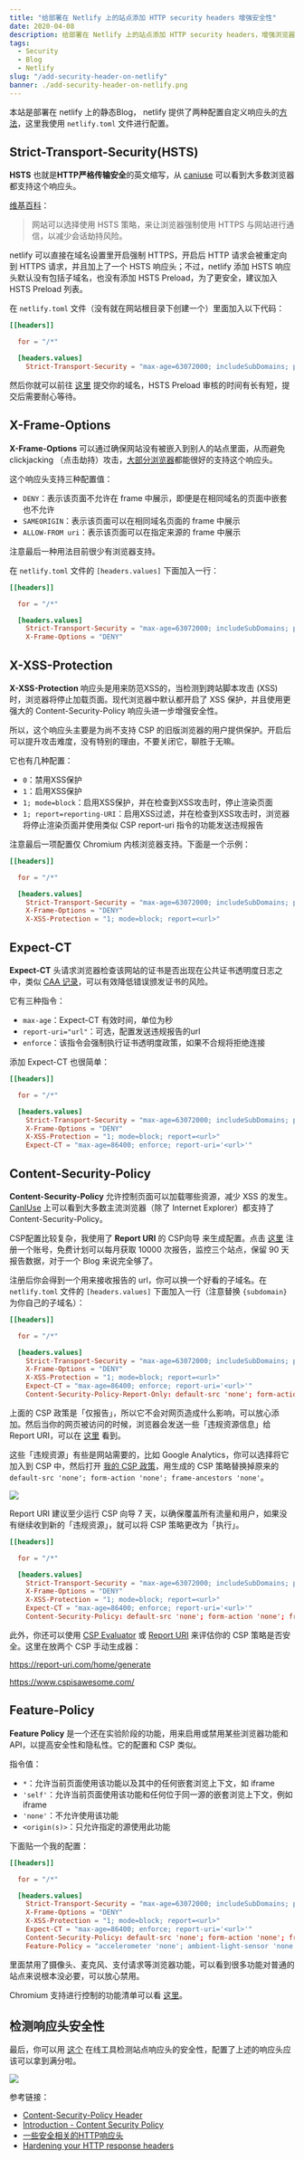 ```yaml
---
title: "给部署在 Netlify 上的站点添加 HTTP security headers 增强安全性"
date: 2020-04-08
description: 给部署在 Netlify 上的站点添加 HTTP security headers，增强浏览器的安全性，并让你的站点在 securityheaders.com 检测中拿到满分！
tags:
  - Security
  - Blog
  - Netlify
slug: "/add-security-header-on-netlify"
banner: ./add-security-header-on-netlify.png
---
```


本站是部署在 netlify 上的静态Blog， netlify 提供了两种配置自定义响应头的[方法](https://docs.netlify.com/routing/headers/)，这里我使用 `netlify.toml` 文件进行配置。



## Strict-Transport-Security(HSTS)



**HSTS** 也就是**HTTP严格传输安全**的英文缩写，从 [caniuse](https://caniuse.com/#search=HSTS) 可以看到大多数浏览器都支持这个响应头。

[维基百科](https://zh.wikipedia.org/wiki/HTTP严格传输安全)：

> 网站可以选择使用 HSTS 策略，来让浏览器强制使用 HTTPS 与网站进行通信，以减少会话劫持风险。
>

netlify 可以直接在域名设置里开启强制 HTTPS，开启后 HTTP 请求会被重定向到 HTTPS 请求，并且加上了一个 HSTS 响应头；不过，netlify 添加 HSTS 响应头默认没有包括子域名，也没有添加 HSTS Preload，为了更安全，建议加入 HSTS Preload 列表。

在 `netlify.toml` 文件（没有就在网站根目录下创建一个）里面加入以下代码：

```toml
[[headers]]

  for = "/*"

  [headers.values]
    Strict-Transport-Security = "max-age=63072000; includeSubDomains; preload"
```

然后你就可以前往 [这里](https://hstspreload.org/) 提交你的域名，HSTS Preload 审核的时间有长有短，提交后需要耐心等待。



## X-Frame-Options



**X-Frame-Options** 可以通过确保网站没有被嵌入到别人的站点里面，从而避免 clickjacking （点击劫持）攻击，[大部分浏览器](https://caniuse.com/#search=X-Frame-Options)都能很好的支持这个响应头。

这个响应头支持三种配置值：

- `DENY`：表示该页面不允许在 frame 中展示，即便是在相同域名的页面中嵌套也不允许
- `SAMEORIGIN`：表示该页面可以在相同域名页面的 frame 中展示
- `ALLOW-FROM uri`：表示该页面可以在指定来源的 frame 中展示

注意最后一种用法目前很少有浏览器支持。

在 `netlify.toml` 文件的 `[headers.values]` 下面加入一行：

```toml:title=netlify.toml
[[headers]]

  for = "/*"

  [headers.values]
    Strict-Transport-Security = "max-age=63072000; includeSubDomains; preload"
    X-Frame-Options = "DENY"
```



## X-XSS-Protection



**X-XSS-Protection** 响应头是用来防范XSS的，当检测到跨站脚本攻击 (XSS) 时，浏览器将停止加载页面。现代浏览器中默认都开启了 XSS 保护，并且使用更强大的 Content-Security-Policy 响应头进一步增强安全性。

所以，这个响应头主要是为尚不支持 CSP 的旧版浏览器的用户提供保护。开启后可以提升攻击难度，没有特别的理由，不要关闭它，聊胜于无嘛。

它也有几种配置：

- `0`：禁用XSS保护
- `1`：启用XSS保护
- `1; mode=block`：启用XSS保护，并在检查到XSS攻击时，停止渲染页面
- `1; report=reporting-URI`：启用XSS过滤，并在检查到XSS攻击时，浏览器将停止渲染页面并使用类似 CSP report-uri 指令的功能发送违规报告

注意最后一项配置仅 Chromium 内核浏览器支持。下面是一个示例：

```toml:title=netlify.toml
[[headers]]

  for = "/*"

  [headers.values]
    Strict-Transport-Security = "max-age=63072000; includeSubDomains; preload"
    X-Frame-Options = "DENY"
    X-XSS-Protection = "1; mode=block; report=<url>"
```



## Expect-CT



**Expect-CT** 头请求浏览器检查该网站的证书是否出现在公共证书透明度日志之中，类似 [CAA 记录](https://letsencrypt.org/zh-cn/docs/caa/)，可以有效降低错误颁发证书的风险。

它有三种指令：

- `max-age`：Expect-CT 有效时间，单位为秒
- `report-uri="url"`：可选，配置发送违规报告的url
- `enforce`：该指令会强制执行证书透明度政策，如果不合规将拒绝连接

添加 Expect-CT 也很简单：

```toml:title=netlify.toml
[[headers]]

  for = "/*"

  [headers.values]
    Strict-Transport-Security = "max-age=63072000; includeSubDomains; preload"
    X-Frame-Options = "DENY"
    X-XSS-Protection = "1; mode=block; report=<url>"
    Expect-CT = "max-age=86400; enforce; report-uri='<url>'"
```



## Content-Security-Policy



**Content-Security-Policy** 允许控制页面可以加载哪些资源，减少 XSS 的发生。[CanIUse](http://caniuse.com/#feat=contentsecuritypolicy) 上可以看到大多数主流浏览器（除了 Internet Explorer）都支持了 Content-Security-Policy。

CSP配置比较复杂，我使用了 **Report URI** 的 CSP向导 来生成配置。点击 [这里](https://report-uri.com/) 注册一个账号，免费计划可以每月获取 10000 次报告，监控三个站点，保留 90 天报告数据，对于一个 Blog 来说完全够了。

注册后你会得到一个用来接收报告的 url，你可以换一个好看的子域名。在 `netlify.toml` 文件的 `[headers.values]` 下面加入一行（注意替换 `{subdomain}` 为你自己的子域名）：

```toml:title=netlify.toml
[[headers]]

  for = "/*"

  [headers.values]
    Strict-Transport-Security = "max-age=63072000; includeSubDomains; preload"
    X-Frame-Options = "DENY"
    X-XSS-Protection = "1; mode=block; report=<url>"
    Expect-CT = "max-age=86400; enforce; report-uri='<url>'"
    Content-Security-Policy-Report-Only: default-src 'none'; form-action 'none'; frame-ancestors 'none'; report-uri https://{subdomain}.report-uri.com/r/d/csp/wizard
```

上面的 CSP 政策是「仅报告」，所以它不会对网页造成什么影响，可以放心添加。然后当你的网页被访问的时候，浏览器会发送一些「违规资源信息」给 Report URI，可以在 [这里](https://report-uri.com/account/wizard/csp/) 看到。

这些「违规资源」有些是网站需要的，比如 Google Analytics，你可以选择将它加入到 CSP 中，然后打开 [我的 CSP 政策](https://report-uri.com/account/policies/csp/)，用生成的 CSP 策略替换掉原来的 `default-src 'none'; form-action 'none'; frame-ancestors 'none'`。

![](./csp-wizard.png)

Report URI 建议至少运行 CSP 向导 7 天，以确保覆盖所有流量和用户，如果没有继续收到新的「违规资源」，就可以将 CSP 策略更改为「执行」。

```toml:title=netlify.toml
[[headers]]

  for = "/*"

  [headers.values]
    Strict-Transport-Security = "max-age=63072000; includeSubDomains; preload"
    X-Frame-Options = "DENY"
    X-XSS-Protection = "1; mode=block; report=<url>"
    Expect-CT = "max-age=86400; enforce; report-uri='<url>'"
    Content-Security-Policy: default-src 'none'; form-action 'none'; frame-ancestors 'none'; report-uri https://{subdomain}.report-uri.com/r/d/csp/enforce
```

此外，你还可以使用 [CSP Evaluator](https://csp-evaluator.withgoogle.com/) 或 [Report URI](https://report-uri.com/home/analyse) 来评估你的 CSP 策略是否安全。这里在放两个 CSP 手动生成器：

https://report-uri.com/home/generate

https://www.cspisawesome.com/



## Feature-Policy



**Feature Policy** 是一个还在实验阶段的功能，用来启用或禁用某些浏览器功能和 API，以提高安全性和隐私性。它的配置和 CSP 类似。

指令值：

- `*`：允许当前页面使用该功能以及其中的任何嵌套浏览上下文，如 iframe
- `'self'`：允许当前页面使用该功能和任何位于同一源的嵌套浏览上下文，例如 iframe
- `'none'`：不允许使用该功能
- `<origin(s)>`：只允许指定的源使用此功能

下面贴一个我的配置：

```toml:title=netlify.toml
[[headers]]

  for = "/*"

  [headers.values]
    Strict-Transport-Security = "max-age=63072000; includeSubDomains; preload"
    X-Frame-Options = "DENY"
    X-XSS-Protection = "1; mode=block; report=<url>"
    Expect-CT = "max-age=86400; enforce; report-uri='<url>'"
    Content-Security-Policy: default-src 'none'; form-action 'none'; frame-ancestors 'none'; report-uri https://{subdomain}.report-uri.com/r/d/csp/enforce
    Feature-Policy = "accelerometer 'none'; ambient-light-sensor 'none'; camera 'none'; gyroscope 'none'; magnetometer 'none'; microphone 'none'; payment 'none'; usb 'none'"
```

里面禁用了摄像头、麦克风、支付请求等浏览器功能，可以看到很多功能对普通的站点来说根本没必要，可以放心禁用。

Chromium 支持进行控制的功能清单可以看 [这里](https://source.chromium.org/chromium/chromium/src/+/master:third_party/blink/renderer/platform/feature_policy/feature_policy.cc;drc=ab90b51c5b60de15054a32b0bd18e4839536a1c9;l=138?originalUrl=https:%2F%2Fcs.chromium.org%2Fchromium%2Fsrc%2Fthird_party%2Fblink%2Frenderer%2Fplatform%2Ffeature_policy%2Ffeature_policy.cc)。



## 检测响应头安全性



最后，你可以用 [这个](https://securityheaders.com/) 在线工具检测站点响应头的安全性，配置了上述的响应头应该可以拿到满分啦。

![](./add-security-header-on-netlify.png)

参考链接：

- [Content-Security-Policy Header](https://content-security-policy.com/)
- [Introduction - Content Security Policy](https://csp-collector.appspot.com/docs/index.html)
- [一些安全相关的HTTP响应头](https://imququ.com/post/web-security-and-response-header.html)
- [Hardening your HTTP response headers](https://scotthelme.co.uk/hardening-your-http-response-headers/)